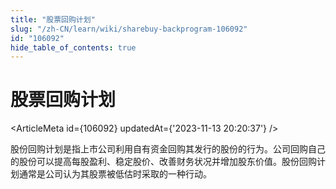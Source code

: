 ```yaml
---
title: "股票回购计划"
slug: "/zh-CN/learn/wiki/sharebuy-backprogram-106092"
id: "106092"
hide_table_of_contents: true
---
```



<Breadcrumbs current="股票回购计划" />

# 股票回购计划

<ArticleMeta id={106092} updatedAt={'2023-11-13 20:20:37'} />
<div className='border-solid border-b border-t-0 my-4 border-[var(--ifm-color-gray-300)]' />

股份回购计划是指上市公司利用自有资金回购其发行的股份的行为。公司回购自己的股份可以提高每股盈利、稳定股价、改善财务状况并增加股东价值。股份回购计划通常是公司认为其股票被低估时采取的一种行动。
